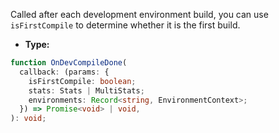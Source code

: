 Called after each development environment build, you can use `isFirstCompile` to determine whether it is the first build.

- **Type:**

```ts
function OnDevCompileDone(
  callback: (params: {
    isFirstCompile: boolean;
    stats: Stats | MultiStats;
    environments: Record<string, EnvironmentContext>;
  }) => Promise<void> | void,
): void;
```
